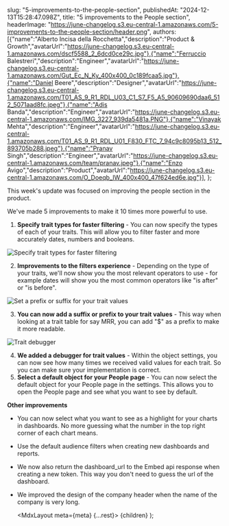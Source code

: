   

  slug: "5-improvements-to-the-people-section",
  publishedAt: "2024-12-13T15:28:47.098Z",
  title: "5 improvements to the People section",
  headerImage: "https://june-changelog.s3.eu-central-1.amazonaws.com/5-improvements-to-the-people-section/header.png",
  authors: [{"name":"Alberto Incisa della Rocchetta","description":"Product & Growth","avatarUrl":"https://june-changelog.s3.eu-central-1.amazonaws.com/dscf5588_2_6dcd0ce29c.jpg"},{"name":"Ferruccio Balestreri","description":"Engineer","avatarUrl":"https://june-changelog.s3.eu-central-1.amazonaws.com/Gut_Ec_N_Ky_400x400_0c189fcaa5.jpg"},{"name":"Daniel Beere","description":"Designer","avatarUrl":"https://june-changelog.s3.eu-central-1.amazonaws.com/T01_AS_9_R1_RDL_U03_C1_S7_F5_A5_90609690daa6_512_5071aad8fc.jpeg"},{"name":"Adis Banda","description":"Engineer","avatarUrl":"https://june-changelog.s3.eu-central-1.amazonaws.com/IMG_3227_939da5481a.PNG"},{"name":"Vinayak Mehta","description":"Engineer","avatarUrl":"https://june-changelog.s3.eu-central-1.amazonaws.com/T01_AS_9_R1_RDL_U01_F830_FTC_7_94c9c8095b13_512_893705b288.jpeg"},{"name":"Pranav Singh","description":"Engineer","avatarUrl":"https://june-changelog.s3.eu-central-1.amazonaws.com/team/pranav.jpeg"},{"name":"Enzo Avigo","description":"Product","avatarUrl":"https://june-changelog.s3.eu-central-1.amazonaws.com/O_Doeqb_IW_400x400_47f624ed6e.jpg"}],
};

This week's update was focused on improving the people section in the product.

We've made 5 improvements to make it 10 times more powerful to use.


1. **Specify trait types for faster filtering** - You can now specify the types of each of your traits. This will allow you to filter faster and more accurately dates, numbers and booleans.

![Specify trait types for faster filtering](https://june-changelog.s3.eu-central-1.amazonaws.com/5-improvements-to-the-people-section/date-type-filter.png)

2. **Improvements to the filters experience** - Depending on the type of your traits, we'll now show you the most relevant operators to use - for example dates will show you the most common operators like "is after" or "is before".

![Set a prefix or suffix for your trait values](https://june-changelog.s3.eu-central-1.amazonaws.com/5-improvements-to-the-people-section/prefix.png)

3. **You can now add a suffix or prefix to your trait values** - This way when looking at a trait table for say MRR, you can add "$" as a prefix to make it more readable.

![Trait debugger](https://june-changelog.s3.eu-central-1.amazonaws.com/5-improvements-to-the-people-section/trait-debugger.png)

4. **We added a debugger for trait values** - Within the object settings, you can now see how many times we received valid values for each trait. So you can make sure your implementation is correct.
5. **Select a default object for your People page** - You can now select the default object for your People page in the settings. This allows you to open the People page and see what you want to see by default.


**Other improvements**

- You can now select what you want to see as a highlight for your charts in dashboards. No more guessing what the number in the top right corner of each chart means.
- Use the default audience filters when creating new dashboards and reports.
- We now also return the dashboard_url to the Embed api response when creating a new token. This way you don't need to guess the url of the dashboard.
- We improved the design of the company header when the name of the company is very long.



  <MdxLayout meta={meta} {...rest}>
    {children}
  </MdxLayout>
);
